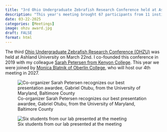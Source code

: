 ```yaml
---
title: "3rd Ohio Undergraduate Zebrafish Research Conference held at Ashland University"
description: "This year's meeting brought 67 participants from 11 institutions and 4 companies" 
date: 03-22-2025
categories: [Meetings]
image: ohzu award.jpg
draft: FALSE
format: html
---
```


The third [Ohio Undergraduate Zebrafish Research Conference (OHZU)](https://ohzu.wordpress.com/) was held at Ashland University on March 22nd. I co-founded this conference in 2019 with my colleague [Sarah Petersen from Kenyon College](https://www.kenyon.edu/directory/sarah-petersen/). This year we were joined by [Monica Blatnik of Oberlin College](https://www.oberlin.edu/monica-blatnik), who will host our 4th meeting in 2027.

::: {layout-ncol="2"}
![Co-organizer Sarah Petersen recognizes our best presentation awardee, Gabriel Otubu, from the University of Maryland, Baltimore County](ohzu award.jpg)

![Six students from our lab presented at the meeting](lab photo.jpg)
:::